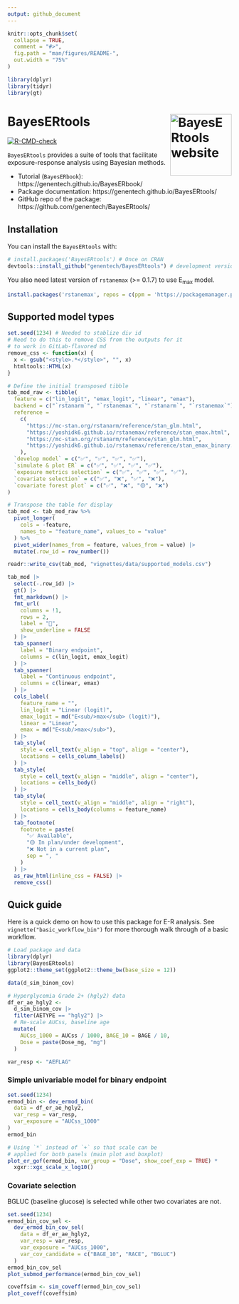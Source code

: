 ```yaml
---
output: github_document
---
```


<!-- README.md is generated from README.Rmd. Please edit that file -->

```r
knitr::opts_chunk$set(
  collapse = TRUE,
  comment = "#>",
  fig.path = "man/figures/README-",
  out.width = "75%"
)

library(dplyr)
library(tidyr)
library(gt)
```


# BayesERtools <a href="https://genentech.github.io/BayesERtools/"><img src="man/figures/logo.png" align="right" height="138" alt="BayesERtools website" /></a>

<!-- badges: start -->
[![R-CMD-check](https://github.com/Genentech/BayesERtools/actions/workflows/R-CMD-check.yaml/badge.svg)](https://github.com/Genentech/BayesERtools/actions/workflows/R-CMD-check.yaml)
<!-- badges: end -->

`BayesERtools` provides a suite of tools that facilitate
exposure-response analysis using Bayesian methods. 

- Tutorial (`BayesERbook`): https://genentech.github.io/BayesERbook/
- Package documentation: https://genentech.github.io/BayesERtools/
- GitHub repo of the package: https://github.com/genentech/BayesERtools/

## Installation

You can install the `BayesERtools` with:

``` r
# install.packages('BayesERtools') # Once on CRAN
devtools::install_github("genentech/BayesERtools") # development version
```

You also need latest version of `rstanemax` (>= 0.1.7) to use E~max~ model.

``` r
install.packages('rstanemax', repos = c(ppm = 'https://packagemanager.posit.co/cran/latest'))
```

## Supported model types

```r
set.seed(1234) # Needed to stablize div id
# Need to do this to remove CSS from the outputs for it
# to work in GitLab-flavored md
remove_css <- function(x) {
  x <- gsub("<style>.*</style>", "", x)
  htmltools::HTML(x)
}

# Define the initial transposed tibble
tab_mod_raw <- tibble(
  feature = c("lin_logit", "emax_logit", "linear", "emax"),
  backend = c("`rstanarm`", "`rstanemax`", "`rstanarm`", "`rstanemax`"),
  reference =
    c(
      "https://mc-stan.org/rstanarm/reference/stan_glm.html",
      "https://yoshidk6.github.io/rstanemax/reference/stan_emax.html",
      "https://mc-stan.org/rstanarm/reference/stan_glm.html",
      "https://yoshidk6.github.io/rstanemax/reference/stan_emax_binary.html"
    ),
  `develop model` = c("✅", "✅", "✅", "✅"),
  `simulate & plot ER` = c("✅", "✅", "✅", "✅"),
  `exposure metrics selection` = c("✅", "✅", "✅", "✅"),
  `covariate selection` = c("✅", "❌", "✅", "❌"),
  `covariate forest plot` = c("✅", "❌", "🟡", "❌")
)

# Transpose the table for display
tab_mod <- tab_mod_raw %>%
  pivot_longer(
    cols = -feature,
    names_to = "feature_name", values_to = "value"
  ) %>%
  pivot_wider(names_from = feature, values_from = value) |>
  mutate(.row_id = row_number())

readr::write_csv(tab_mod, "vignettes/data/supported_models.csv")

tab_mod |>
  select(-.row_id) |>
  gt() |>
  fmt_markdown() |>
  fmt_url(
    columns = !1,
    rows = 2,
    label = "🔗",
    show_underline = FALSE
  ) |>
  tab_spanner(
    label = "Binary endpoint",
    columns = c(lin_logit, emax_logit)
  ) |>
  tab_spanner(
    label = "Continuous endpoint",
    columns = c(linear, emax)
  ) |>
  cols_label(
    feature_name = "",
    lin_logit = "Linear (logit)",
    emax_logit = md("E<sub/>max</sub> (logit)"),
    linear = "Linear",
    emax = md("E<sub/>max</sub>"),
  ) |>
  tab_style(
    style = cell_text(v_align = "top", align = "center"),
    locations = cells_column_labels()
  ) |>
  tab_style(
    style = cell_text(v_align = "middle", align = "center"),
    locations = cells_body()
  ) |>
  tab_style(
    style = cell_text(v_align = "middle", align = "right"),
    locations = cells_body(columns = feature_name)
  ) |>
  tab_footnote(
    footnote = paste(
      "✅ Available",
      "🟡 In plan/under development",
      "❌ Not in a current plan",
      sep = ", "
    )
  ) |>
  as_raw_html(inline_css = FALSE) |>
  remove_css()
```


## Quick guide

Here is a quick demo on how to use this package for E-R analysis. 
See `vignette("basic_workflow_bin")` for more thorough walk through of a
basic workflow.

```r
# Load package and data
library(dplyr)
library(BayesERtools)
ggplot2::theme_set(ggplot2::theme_bw(base_size = 12))

data(d_sim_binom_cov)

# Hyperglycemia Grade 2+ (hgly2) data
df_er_ae_hgly2 <-
  d_sim_binom_cov |>
  filter(AETYPE == "hgly2") |>
  # Re-scale AUCss, baseline age
  mutate(
    AUCss_1000 = AUCss / 1000, BAGE_10 = BAGE / 10,
    Dose = paste(Dose_mg, "mg")
  )

var_resp <- "AEFLAG"
```

### Simple univariable model for binary endpoint

```r
set.seed(1234)
ermod_bin <- dev_ermod_bin(
  data = df_er_ae_hgly2,
  var_resp = var_resp,
  var_exposure = "AUCss_1000"
)
ermod_bin

# Using `*` instead of `+` so that scale can be
# applied for both panels (main plot and boxplot)
plot_er_gof(ermod_bin, var_group = "Dose", show_coef_exp = TRUE) *
  xgxr::xgx_scale_x_log10()
```

### Covariate selection

BGLUC (baseline glucose) is selected while other two covariates are not.

```r
set.seed(1234)
ermod_bin_cov_sel <-
  dev_ermod_bin_cov_sel(
    data = df_er_ae_hgly2,
    var_resp = var_resp,
    var_exposure = "AUCss_1000",
    var_cov_candidate = c("BAGE_10", "RACE", "BGLUC")
  )
ermod_bin_cov_sel
plot_submod_performance(ermod_bin_cov_sel)
```

```r
coveffsim <- sim_coveff(ermod_bin_cov_sel)
plot_coveff(coveffsim)
```
